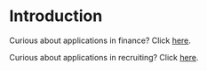 # Introduction

Curious about applications in finance? Click [here](finance/intro).

Curious about applications in recruiting? Click [here](recruiting/intro).

